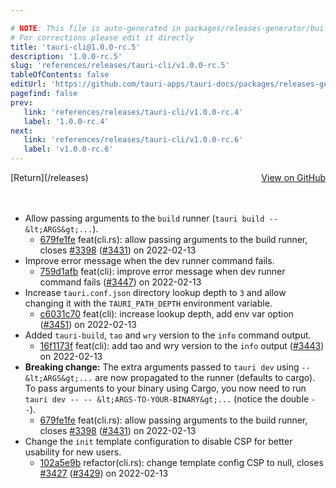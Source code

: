 ```yaml
---

# NOTE: This file is auto-generated in packages/releases-generator/build.ts
# For corrections please edit it directly
title: 'tauri-cli@1.0.0-rc.5'
description: '1.0.0-rc.5'
slug: 'references/releases/tauri-cli/v1.0.0-rc.5'
tableOfContents: false
editUrl: 'https://github.com/tauri-apps/tauri-docs/packages/releases-generator/build.ts'
pagefind: false
prev:
   link: 'references/releases/tauri-cli/v1.0.0-rc.4'
   label: '1.0.0-rc.4'
next:
   link: 'references/releases/tauri-cli/v1.0.0-rc.6'
   label: 'v1.0.0-rc.6'
---
```


<div style="margin-bottom:3rem; display: flex; justify-content: space-between; align-items: center"><span>[Return](/releases)</span><span><a href="https://github.com/tauri-apps/tauri/releases/tag/tauri-cli-v1.0.0-rc.5">View on GitHub</a></span></div>

- Allow passing arguments to the `build` runner (`tauri build -- &lt;ARGS&gt;...`).
  - [679fe1fe](https://www.github.com/tauri-apps/tauri/commit/679fe1fedd6ed016ab1140c8087c2d1404504bfb) feat(cli.rs): allow passing arguments to the build runner, closes [#3398](https://www.github.com/tauri-apps/tauri/pull/3398) ([#3431](https://www.github.com/tauri-apps/tauri/pull/3431)) on 2022-02-13
- Improve error message when the dev runner command fails.
  - [759d1afb](https://www.github.com/tauri-apps/tauri/commit/759d1afb86f3657f6071a2ae39c9be21e20ed22c) feat(cli): improve error message when dev runner command fails ([#3447](https://www.github.com/tauri-apps/tauri/pull/3447)) on 2022-02-13
- Increase `tauri.conf.json` directory lookup depth to `3` and allow changing it with the `TAURI_PATH_DEPTH` environment variable.
  - [c6031c70](https://www.github.com/tauri-apps/tauri/commit/c6031c7070c6bb7539bbfdfe42cb73012829c910) feat(cli): increase lookup depth, add env var option ([#3451](https://www.github.com/tauri-apps/tauri/pull/3451)) on 2022-02-13
- Added `tauri-build`, `tao` and `wry` version to the `info` command output.
  - [16f1173f](https://www.github.com/tauri-apps/tauri/commit/16f1173f456b1db543d0160df2c9828708bfc68a) feat(cli): add tao and wry version to the `info` output ([#3443](https://www.github.com/tauri-apps/tauri/pull/3443)) on 2022-02-13
- **Breaking change:** The extra arguments passed to `tauri dev` using `-- &lt;ARGS&gt;...` are now propagated to the runner (defaults to cargo). To pass arguments to your binary using Cargo, you now need to run `tauri dev -- -- &lt;ARGS-TO-YOUR-BINARY&gt;...` (notice the double `--`).
  - [679fe1fe](https://www.github.com/tauri-apps/tauri/commit/679fe1fedd6ed016ab1140c8087c2d1404504bfb) feat(cli.rs): allow passing arguments to the build runner, closes [#3398](https://www.github.com/tauri-apps/tauri/pull/3398) ([#3431](https://www.github.com/tauri-apps/tauri/pull/3431)) on 2022-02-13
- Change the `init` template configuration to disable CSP for better usability for new users.
  - [102a5e9b](https://www.github.com/tauri-apps/tauri/commit/102a5e9bb83c5d8388dc9aedc7f03cc57bdae8cb) refactor(cli.rs): change template config CSP to null, closes [#3427](https://www.github.com/tauri-apps/tauri/pull/3427) ([#3429](https://www.github.com/tauri-apps/tauri/pull/3429)) on 2022-02-13

